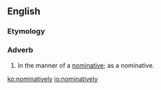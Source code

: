 ==English==

===Etymology===
{{suffix|en|nominative|ly}}

===Adverb===
{{en-adv}}

# In the manner of a [[nominative]]; as a nominative.

[[ko:nominatively]]
[[io:nominatively]]